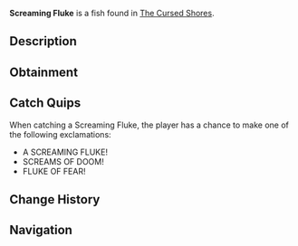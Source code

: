 {{FishInfobox
|image          = Screaming Fluke.png
|rarity         = Legendary
|sea            = Second Sea
|location       = [[The Cursed Shores]]
|sublocation    = 
|sources        = Fishing Rod
|radar_location = 
|prog_speed     = -75
|xp             = 2500
|weather        = Windy
|time           = Night
|season         = Autumn
|bait           = Mist Worms
|base_weight    = 19.2
|base_value     = 2000
|weight_range   = 11.2
|base_chance    = 25
|base_resil     = 7
}}
'''Screaming Fluke''' is a {{Rarity|Legendary}} fish found in [[The Cursed Shores]].

== Description ==
{{Description|A deafening horror that shatters the silence of the deep.|Bestiary Entry}}

== Obtainment ==
{{Description|It wails where the waters tremble.|Bestiary Hint}}
{{Fish Availability|
The Cursed Shores
|top_rods      = 
Great Rod of Oscar\67752.72\182260.89;
Astralhook Rod\64189.19\183282.83;
Free Spirit Rod\62296.34\201564.86;
Azure Of Lagoon\59301.91\186621.26;
Krampus's Rod\57014.46\92878.9;
Magma Rod\50511.21\82285.41;
Plastic Rod\44197.31\71999.73;
Frostfire Rod\31804.65\63306.67;
Fang of the Eclipse\55918.38\181933.43;
Fischer's Rod\31976.06\75579.06;
Fast Rod\24159.69\57104.18;
Blazebringer Rod\48906.01\156968.7;
Verdant Shear Rod\45024.01\148709.76;
Trident Rod\36808.56\114760.25;
Seraphic Rod\32343.44\105965.05;
Ethereal Prism Rod\31774.78\100974.26;
Challenger's Rod\31494.36\99789.05;
No-Life Rod\30522.1\95535.98;
Rod Of The Forgotten Fang\28746.89\94178.85;
Rod Of The Exalted One\27892.8\90131.24;
Rod Of The Depths\26579.96\85989.74;
Depthseeker Rod\26500.04\76236.82;
Volcanic Rod\25379.51\76603.26;
Avalanche Rod\25373.1\72647.04;
Steady Rod\25292.79\64435.69;
Zeus Rod\24868.13\75059.76
|recommended   = Astralhook Rod
}}

== Catch Quips ==
When catching a Screaming Fluke, the player has a chance to make one of the following exclamations:
* A SCREAMING FLUKE!
* SCREAMS OF DOOM!
* FLUKE OF FEAR!

== Change History ==
{{Change History|{{subst:Current Version}}}}

== Navigation ==
{{Fish Navbox|The Cursed Shores}}